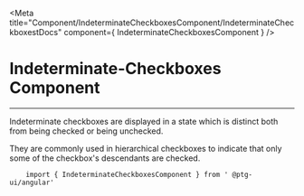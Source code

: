 


<Meta title="Component/IndeterminateCheckboxesComponent/IndeterminateCheckboxestDocs" component={ IndeterminateCheckboxesComponent }    />



 # Indeterminate-Checkboxes Component

  ---
Indeterminate checkboxes are displayed in a state which is distinct both from being checked or being unchecked. 

They are commonly used in hierarchical checkboxes to indicate that only some of the checkbox's descendants are checked.


```
    import { IndeterminateCheckboxesComponent } from ' @ptg-ui/angular'
```    
